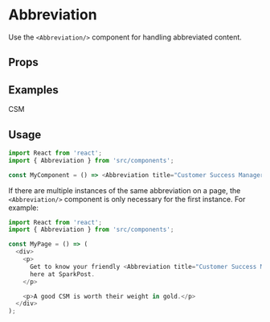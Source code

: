 
<Meta title="Accessibility|Abbreviation" component={Abbreviation} />

# Abbreviation

Use the `<Abbreviation/>` component for handling abbreviated content.

## Props

<Props of={Abbreviation} />

## Examples

<Preview>
  <Abbreviation title="Customer Success Manager">CSM</Abbreviation>
</Preview>

## Usage

```js
import React from 'react';
import { Abbreviation } from 'src/components';

const MyComponent = () => <Abbreviation title="Customer Success Manager">CSM</Abbreviation>;
```

If there are multiple instances of the same abbreviation on a page, the `<Abbreviation/>` component
is only necessary for the first instance. For example:

```js
import React from 'react';
import { Abbreviation } from 'src/components';

const MyPage = () => (
  <div>
    <p>
      Get to know your friendly <Abbreviation title="Customer Success Manager">CSM</Abbreviation>{' '}
      here at SparkPost.
    </p>

    <p>A good CSM is worth their weight in gold.</p>
  </div>
);
```
